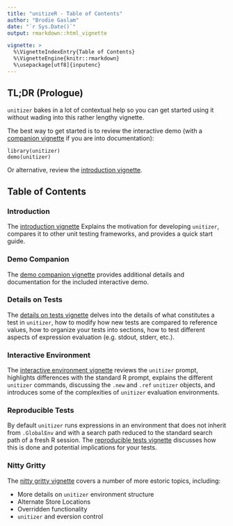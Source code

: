 ```yaml
---
title: "unitizeR - Table of Contents"
author: "Brodie Gaslam"
date: "`r Sys.Date()`"
output: rmarkdown::html_vignette

vignette: >
  %\VignetteIndexEntry{Table of Contents}
  %\VignetteEngine{knitr::rmarkdown}
  %\usepackage[utf8]{inputenc}
---
```


## TL;DR (Prologue)

`unitizer` bakes in a lot of contextual help so you can get started using it without wading into this rather lengthy vignette.

The best way to get started is to review the interactive demo (with a [companion vignette](02democompanion.html) if you are into documentation):
```
library(unitizer)
demo(unitizer)
```
Or alternative, review the [introduction vignette](00introduction.Rmd).

## Table of Contents

### Introduction

The [introduction vignette](01introduction.html) Explains the motivation for developing `unitizer`, compares it to other unit testing frameworks, and provides a quick start guide.

### Demo Companion

The [demo companion vignette](02democompanion.html) provides additional details and documentation for the included interactive demo.

### Details on Tests

The [details on tests vignette](03tests.html) delves into the details of what constitutes a test in `unitizer`, how to modify how new tests are compared to reference values, how to organize your tests into sections, how to test different aspects of expression evaluation (e.g. stdout, stderr, etc.).

### Interactive Environment

The [interactive environment vignette](04interactiveenvironment.html) reviews the `unitizer` prompt, highlights differences with the standard R prompt, explains the different `unitizer` commands, discussing the `.new` and `.ref` `unitizer` objects, and introduces some of the complexities of `unitizer` evaluation environments.

### Reproducible Tests

By default `unitizer` runs expressions in an environment that does not inherit from `.GlobalEnv` and with a search path reduced to the standard search path of a fresh R session.  The [reproducible tests vignette](05reproducibletests.html) discusses how this is done and potential implications for your tests.

### Nitty Gritty

The [nitty gritty vignette](06nittygritty.html) covers a number of more estoric topics, including:

* More details on `unitizer` environment structure
* Alternate Store Locations
* Overridden functionality
* `unitizer` and eversion control
